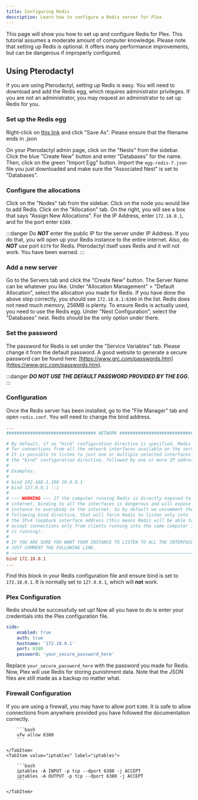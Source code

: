 ```yaml
---
title: Configuring Redis
description: Learn how to configure a Redis server for Plex
---
```


This page will show you how to set up and configure Redis for Plex. This tutorial assumes a moderate amount of computer knowledge. Please note that setting up Redis is optional. It offers many performance improvements, but can be dangerous if improperly configured.

## Using Pterodactyl
If you are using Pterodactyl, setting up Redis is easy. You will need to download and add the Redis egg, which requires administrator privileges. If you are not an administrator, you may request an administrator to set up Redis for you.

### Set up the Redis egg
Right-click on [this link](/egg-redis-7.json) and click "Save As". Please ensure that the filename ends in .json

On your Pterodactyl admin page, click on the "Nests" from the sidebar. Click the blue "Create New" button and enter "Databases" for the name.
Then, click on the green "Import Egg" button. Import the `egg-redis-7.json` file you just downloaded and make sure the "Associated Nest" is set to "Databases".

### Configure the allocations
Click on the "Nodes" tab from the sidebar. Click on the node you would like to add Redis. Click on the "Allocation" tab. On the right, you will see a box that says "Assign New Allocations". For the IP Address, enter `172.18.0.1`, and for the port enter `6380`.

:::danger
Do ***NOT*** enter the public IP for the server under IP Address. If you do that, you will open up your Redis instance to the entire internet. Also, do ***NOT*** use port `6379` for Redis. Pterodactyl itself uses Redis and it will not work. You have been warned.
:::

### Add a new server
Go to the Servers tab and click the "Create New" button. The Server Name can be whatever you like. Under "Allocation Management" > "Default Allocation", select the allocation you made for Redis. If you have done the above step correctly, you should see `172.18.0.1:6380` in the list. Redis does not need much memory, 256MB is plenty.
To ensure Redis is actually used, you need to use the Redis egg. Under "Nest Configuration", select the "Databases" nest. Redis should be the only option under there.

### Set the password
The password for Redis is set under the "Service Variables" tab. Please change it from the default password. A good website to generate a secure password can be found here: [https://www.grc.com/passwords.htm](https://www.grc.com/passwords.htm).

:::danger
***DO NOT USE THE DEFAULT PASSWORD PROVIDED BY THE EGG.***
:::

### Configuration
Once the Redis server has been installed, go to the "File Manager" tab and open `redis.conf`. You will need to change the bind address.

```conf title="redis.conf"
...
################################## NETWORK #####################################

# By default, if no "bind" configuration directive is specified, Redis listens
# for connections from all the network interfaces available on the server.
# It is possible to listen to just one or multiple selected interfaces using
# the "bind" configuration directive, followed by one or more IP addresses.
#
# Examples:
#
# bind 192.168.1.100 10.0.0.1
# bind 127.0.0.1 ::1
#
# ~~~ WARNING ~~~ If the computer running Redis is directly exposed to the
# internet, binding to all the interfaces is dangerous and will expose the
# instance to everybody on the internet. So by default we uncomment the
# following bind directive, that will force Redis to listen only into
# the IPv4 loopback interface address (this means Redis will be able to
# accept connections only from clients running into the same computer it
# is running).
#
# IF YOU ARE SURE YOU WANT YOUR INSTANCE TO LISTEN TO ALL THE INTERFACES
# JUST COMMENT THE FOLLOWING LINE.
# ~~~~~~~~~~~~~~~~~~~~~~~~~~~~~~~~~~~~~~~~~~~~~~~~~~~~~~~~~~~~~~~~~~~~~~~~
bind 172.18.0.1
...
```

Find this block in your Redis configuration file and ensure bind is set to `172.18.0.1`. It is normally set to `127.0.0.1`, which will **not** work.

### Plex Configuration
Redis should be successfully set up! Now all you have to do is enter your credentials into the Plex configuration file.

```yaml title="/plugins/Plex/config.yml"
side:
    enabled: true
    auth: true
    hostname: '172.18.0.1'
    port: 6380
    password: 'your_secure_password_here'
```

Replace `your_secure_password_here` with the password you made for Redis. Now, Plex will use Redis for storing punishment data. Note that the JSON files are still made as a backup no matter what.

### Firewall Configuration
If you are using a firewall, you may have to allow port `6380`. It is safe to allow connections from anywhere provided you have followed the documentation correctly.
<Tabs>
    <TabItem value="ufw" label="ufw" default>

        ```bash
        ufw allow 6380
        ```

    </TabItem>
    <TabItem value="iptables" label="iptables">

        ```bash
        iptables -A INPUT -p tcp --dport 6380 -j ACCEPT
        iptables -A OUTPUT -p tcp --dport 6380 -j ACCEPT
        ```

    </TabItem>
</Tabs>
